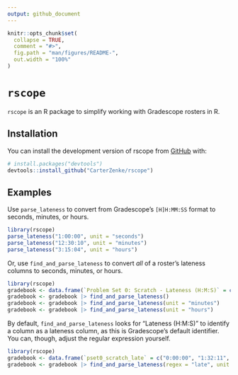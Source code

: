 ```yaml
---
output: github_document
---
```


<!-- README.md is generated from README.Rmd. Please edit that file -->

```r
knitr::opts_chunk$set(
  collapse = TRUE,
  comment = "#>",
  fig.path = "man/figures/README-",
  out.width = "100%"
)
```

# `rscope`

<!-- badges: start -->
<!-- badges: end -->

`rscope` is an R package to simplify working with Gradescope rosters in R.

## Installation

You can install the development version of rscope from [GitHub](https://github.com/) with:

``` r
# install.packages("devtools")
devtools::install_github("CarterZenke/rscope")
```

## Examples

Use `parse_lateness` to convert from Gradescope's `[H]H:MM:SS` format to seconds, minutes, or hours.

```r
library(rscope)
parse_lateness("1:00:00", unit = "seconds")
parse_lateness("12:30:10", unit = "minutes")
parse_lateness("3:15:04", unit = "hours")
```

Or, use `find_and_parse_lateness` to convert *all* of a roster's lateness columns to seconds, minutes, or hours.

```r
library(rscope)
gradebook <- data.frame(`Problem Set 0: Scratch - Lateness (H:M:S)` = c("0:00:00", "1:32:11", "0:14:34"))
gradebook <- gradebook |> find_and_parse_lateness()
gradebook <- gradebook |> find_and_parse_lateness(unit = "minutes")
gradebook <- gradebook |> find_and_parse_lateness(unit = "hours")
```

By default, `find_and_parse_lateness` looks for "Lateness (H:M:S)" to identify a column as a lateness column, as this is Gradescope's default identifier. You can, though, adjust the regular expression yourself.

```r
library(rscope)
gradebook <- data.frame(`pset0_scratch_late` = c("0:00:00", "1:32:11", "0:14:34"))
gradebook <- gradebook |> find_and_parse_lateness(regex = "late", unit = "seconds")
```
